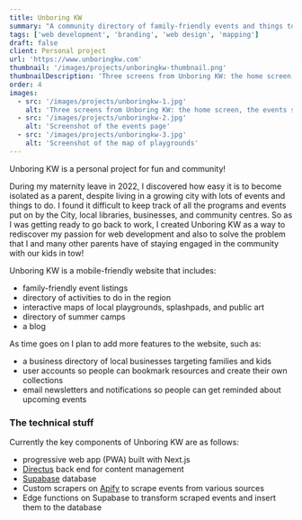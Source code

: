 ```yaml
---
title: Unboring KW
summary: "A community directory of family-friendly events and things to do in Kitchener-Waterloo"
tags: ['web development', 'branding', 'web design', 'mapping']
draft: false
client: Personal project
url: 'https://www.unboringkw.com'
thumbnail: '/images/projects/unboringkw-thumbnail.png'
thumbnailDescription: 'Three screens from Unboring KW: the home screen, the events screen, and a map of public art'
order: 4
images: 
  - src: '/images/projects/unboringkw-1.jpg'
    alt: 'Three screens from Unboring KW: the home screen, the events screen, and a map of public art'
  - src: '/images/projects/unboringkw-2.jpg'
    alt: 'Screenshot of the events page'
  - src: '/images/projects/unboringkw-3.jpg'
    alt: 'Screenshot of the map of playgrounds'
---
```


Unboring KW is a personal project for fun and community! 

During my maternity leave in 2022, I discovered how easy it is to become isolated as a parent, despite living in a growing city with lots of events and things to do. I found it difficult to keep track of all the programs and events put on by the City, local libraries, businesses, and community centres. So as I was getting ready to go back to work, I created Unboring KW as a way to rediscover my passion for web development and also to solve the problem that I and many other parents have of staying engaged in the community with our kids in tow! 

Unboring KW is a mobile-friendly website that includes:

- family-friendly event listings
- directory of activities to do in the region
- interactive maps of local playgrounds, splashpads, and public art
- directory of summer camps
- a blog

As time goes on I plan to add more features to the website, such as:

- a business directory of local businesses targeting families and kids
- user accounts so people can bookmark resources and create their own collections
- email newsletters and notifications so people can get reminded about upcoming events

### The technical stuff

Currently the key components of Unboring KW are as follows:

- progressive web app (PWA) built with Next.js
- [Directus](https://directus.io/) back end for content management
- [Supabase](https://supabase.com/) database
- Custom scrapers on [Apify](https://apify.com/) to scrape events from various sources
- Edge functions on Supabase to transform scraped events and insert them to the database


